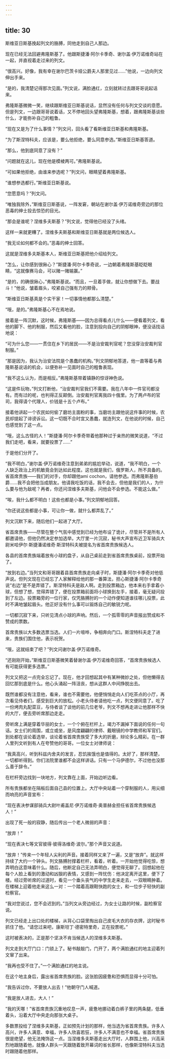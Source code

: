 ```yaml
---
---
---
```

title: 30
---




斯维亚日斯基挽起列文的胳膊，同他走到自己人那边。

现在已经无法回避弗隆斯基了。他跟斯捷潘·阿尔卡季奇、谢尔盖·伊万诺维奇站在一起，并直视着走过来的列文。

“很高兴。好像，我有幸在谢尔巴茨卡娅公爵夫人那里见过……”他说，一边向列文伸出手来。

“是的，我清楚记得那次见面。”列文说，满脸通红，立刻就转过去跟哥哥说起话来。

弗隆斯基微微一笑，继续跟斯维亚日斯基说话，显然没有任何与列文交谈的意愿。但是列文，一边跟哥哥说着话，又不停地回头望弗隆斯基，想着，跟弗隆斯基谈些什么，才能弥补自己的粗鲁。

“现在又是为了什么事情？”列文问，回头看了看斯维亚日斯基和弗隆斯基。

“为了斯涅特科夫，应该是，要么他拒绝，要么同意参选。”斯维亚日斯基答道。

“那么，他到底同意了没有？”

“问题就在这儿，现在他是模棱两可。”弗隆斯基说。

“可如果他拒绝，由谁来参选呢？”列文问，眼睛望着弗隆斯基。

“谁想参选都行。”斯维亚日斯基说。

“您愿意吗？”列文问。

“唯独我除外，”斯维亚日斯基说，一阵发窘，朝站在谢尔盖·伊万诺维奇旁边的那位恶毒的绅士投去惊恐的目光。

“那会是谁呢？涅维多夫斯基？”列文说，觉得他已经没了头绪。

这样一来就更糟了。涅维多夫斯基和斯维亚日斯基就是两位候选人。

“我无论如何都不会的。”恶毒的绅士回答。

这就是涅维多夫斯基本人，斯维亚日斯基把他介绍给列文。

“怎么，让你感到很揪心？”斯捷潘·阿尔卡季奇说，一边朝着弗隆斯基眨眨眼睛，“这就像赛马会，可以赌一赌输赢。”

“是的，的确很揪心，”弗隆斯基说。“而且，一旦着手做，就让你想做下去。要战斗！”他说，皱着眉头，咬紧自己强有力的颊骨。

“斯维亚日斯基真是个实干家！一切事情他都那么清楚。”

“哦，是的。”弗隆斯基心不在焉地说。

接着是一阵沉默，这时候，弗隆斯基——因为总得看点儿什么——便看着列文，看他的脚下、他的制服，然后又看他的脸，注意到投向自己的阴郁眼神，便没话找话地说：

“可为什么您——一贯住在乡下的居民——不是治安裁判官呢？您没穿治安裁判官制服。”

“那是因为，我认为治安法院是个愚蠢的机构。”列文阴郁地答道，他一直等着与弗隆斯基说话的机会，以便弥补一见面时自己的粗鲁表现。

“我不这么认为，而是相反。”弗隆斯基带着镇静的惊讶神色说。

“这是件玩物，”列文打断他，“治安裁判官我们不需要。我在八年中一件官司都没有。而有过的呢，也判得正反颠倒。治安裁判官离我四十俄里。为了两卢布的官司，我得请个代理人，价钱是十五个卢布。”

接着他讲起一个农民如何偷了磨坊主面粉的事，当磨坊主跟他说这件事的时候，农民却提起了诽谤诉讼。这一切既不合时宜又愚蠢，就连列文，在他说的时候，自己也感觉到了这一点。

“哦，这么古怪的人！”斯捷潘·阿尔卡季奇带着他那种过于亲热的微笑说道，“不过我们走吧，看来，就要投票了……”

于是他们分开了。

“我不明白，”谢尔盖·伊万诺维奇注意到弟弟的尴尬举动，说道，“我不明白，一个人缺乏政治上的机敏竟会到达如此程度。这也就是我们，俄罗斯人，所不具备的。省首席贵族——我们的对手，你却跟他ami cochon，请他参选。而弗隆斯基伯爵……我不会把他当成朋友。他请我吃饭的话，我不会去，但他是我们的人，为什么要与他为敌呢？再者，你还问涅维多夫斯基，问他会不会参选。不能这么做。”

“唉，我什么都不明白！这些也都是小事。”列文阴郁地回答。

“你还说这些都是小事，可让你一做，就什么都弄乱了。”

列文沉默下来，随后他们一起进了大厅。

省首席贵族——尽管在整个气氛中感觉到已经为他布设了诡计，尽管并不是所有人都邀请他，但他仍然决定参加选举。大厅里一片沉寂，秘书大声宣布近卫军骑兵大尉米哈伊尔·斯捷潘诺维奇·斯涅特科夫被提名为省首席贵族候选人。

各县的首席贵族端着放有小球的盘子，从自己桌前走到省首席贵族桌前，投票开始了。

“放到右边。”当列文和哥哥跟着县首席贵族走向桌子时，斯捷潘·阿尔卡季奇对他低声说。但列文现在已经忘了人家解释给他的那一番算法，担心斯捷潘·阿尔卡季奇说“右边”是不是弄错了。斯涅特科夫是敌人啊。走到投票箱边，他本来右手拿着小球，但想了想，觉得弄错了，便在投票箱前面将小球换到左手，接着，毫无疑问投到了左边。投票箱旁的一位行家，仅凭胳膊肘的一个动作便知道谁往哪儿投票，此时不满地皱起眉头。他正好没有什么事可以锻炼自己的敏锐力呢。

一切都沉寂下来，只听见清点小球的声响。然后，一个孤零零的声音报出赞成和不赞成的票数。

首席贵族以大多数选票当选。人们一片喧哗，争相奔向门口。斯涅特科夫走了进来，贵族们围住他，表示祝贺。

“哦，这就结束了吧？”列文问谢尔盖·伊万诺维奇。

“还刚刚开始，”斯维亚日斯基微笑着替谢尔盖·伊万诺维奇回答，“首席贵族候选人有可能获得更多选票。”

列文又把这一点完全忘记了。现在，他才回想起其中有某种微妙之处，但他懒得去回忆那到底是什么。他心头涌起一阵沮丧，想从这群人中间挣脱出去。

既然谁都没有注意他，看来，谁也不需要他，他便悄悄走向人们吃茶点的小厅，再次看见侍者们，感受到巨大的放松。小老头侍者请他吃一点，列文便同意了。吃了一份烤肉丸配菜豆，与侍者谈了谈他的前几位老爷，列文不想再走进让他那样不快的大厅，便去旁听席那边走走。

旁听席上满是穿着华丽的女士，一个个俯在栏杆上，竭力不漏掉下面说的任何一句话。女士们的周围，或立或坐，是风度翩翩的律师、戴眼镜的中学教师和军官们。到处都在谈论着选举，谈论着省首席贵族受了多大的折磨，辩论多么精彩。在一群人里列文听到有人在夸赞他的哥哥。一位女士对律师说：

“我真高兴，听到科兹内舍夫的发言，忍饥挨饿也是值得的。太好了，那样清楚，一切都听得到。你们法院里谁都不会这样讲话。只有一个马伊德尔，不过他也没那么善于辞令。”

在栏杆旁边找到一块地方，列文靠在上面，开始边听边看。

所有贵族都坐在隔板后面自己县的位置上。大厅中央站着一个穿制服的人，用尖细而响亮的声音宣布：

“现在表决参谋部骑兵大尉叶甫盖尼·伊万诺维奇·奥普赫金担任省首席贵族候选人！”

出现了死一般的寂静，随后传出一个老人微弱的声音：

“放弃！”

“现在表决七等文官彼得·彼得洛维奇·波尔。”那个声音又说道。

“放弃！”传来一个年轻人尖利的声音。接着同样又来了一遍，又是“放弃”。就这样持续了大约一个钟头。列文胳膊肘撑着栏杆，看着，听着。一开始他觉得吃惊，想弄明白这意味着什么。随后，他断定自己无法弄明白，便觉得无聊了。回想起他在每个人脸上看到的激动和凶狠的表情，又感到一阵忧伤：他决定离开这里，便下了楼。经过旁听席的过道时，看见一个垂头丧气的中学生走来走去，一双眼睛肿着。在楼梯上迎着他走来这么一对：一个踏着高跟鞋快跑的女士，和一位步子轻快的副检察官。

“我对您说过，您不会迟到的。”当列文从旁边经过，为女士让路的时候，副检察官说。

列文已经走上出口处的楼梯，从背心口袋里掏出自己皮毛大衣的存衣牌，这时秘书抓住了他。“请您过来吧，康斯坦丁·德密特里奇，正在投票呢。”

这时被表决的，正是那个坚决不肯当候选人的涅维多夫斯基。

列文走到大厅门口：门锁上了。秘书敲敲门，门开了，两个满脸通红的地主迎着列文窜了出来。

“我再也受不住了。”一个满脸通红的地主说。

在这个地主身后，露出省首席贵族的脸。这张脸因疲惫和恐惧而显得十分可怕。

“我告诉过你，不要放人出去！”他朝守门人喊道。

“我是放人进去，大人！”

“我的天哪！”省首席贵族沉重地叹息一声，疲惫地挪动着白裤子里的两条腿，低垂着头，沿着大厅中央走向那张大桌子。

多数票投给了涅维多夫斯基，正如预先计划的那样，他当选为省首席贵族。许多人高兴，许多人满意、幸福，许多人欣喜若狂，许多人不满意也不幸福。省首席贵族很是绝望，他无法掩饰这一点。当涅维多夫斯基走出大厅时，人群围上他，兴高采烈地跟随着他，就像人群头一天跟随着致开幕词的省长那样，也像斯涅特科夫当选时跟随着他那样。
